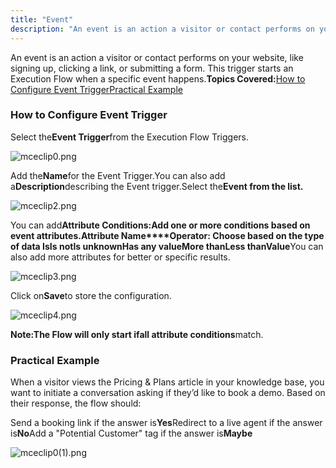 ```yaml
---
title: "Event"
description: "An event is an action a visitor or contact performs on your website, like signing up, clicking a link, or submitting a form. This trigger starts an Ex..."
---
```


An event is an action a visitor or contact performs on your website, like signing up, clicking a link, or submitting a form. This trigger starts an Execution Flow when a specific event happens.**Topics Covered:**[How to Configure Event Trigger](https://support.salesmate.io/hc/en-us/articles/45879982812185-Event#h_01JW68BDQPYMYM7W35N13F4647)[Practical Example](https://support.salesmate.io/hc/en-us/articles/45879982812185-Event#h_01JWT1N5CH04MH3N2A932DSBEY)

### How to Configure Event Trigger

Select the**Event Trigger**from the Execution Flow Triggers.

![mceclip0.png](./images/mceclip0.png)

Add the**Name**for the Event Trigger.You can also add a**Description**describing the Event trigger.Select the**Event from the list.**

![mceclip2.png](./images/mceclip2.png)

You can add**Attribute Conditions:**Add one or more conditions based on event attributes.**Attribute Name****Operator**: Choose based on the type of data
IsIs notIs unknownHas any valueMore thanLess than**Value**You can also add more attributes for better or specific results.

![mceclip3.png](./images/mceclip3.png)

Click on**Save**to store the configuration.

![mceclip4.png](./images/mceclip4.png)

**Note:**The Flow will only start if**all attribute conditions**match.

### Practical Example

When a visitor views the Pricing & Plans article in your knowledge base, you want to initiate a conversation asking if they’d like to book a demo. Based on their response, the flow should:

Send a booking link if the answer is**Yes**Redirect to a live agent if the answer is**No**Add a "Potential Customer" tag if the answer is**Maybe**

![mceclip0(1).png](./images/mceclip01.png)
